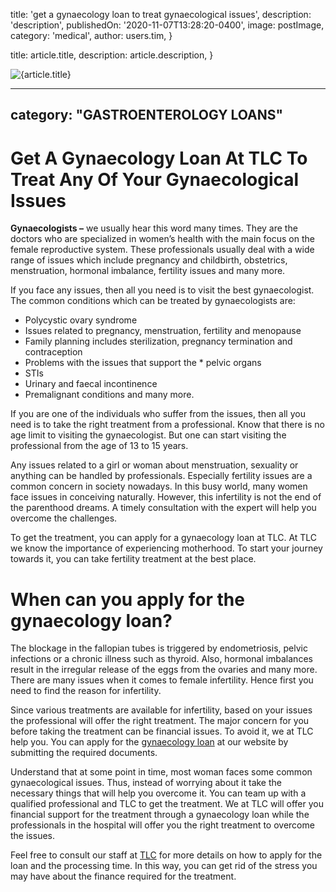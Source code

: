 
  title: 'get a gynaecology loan to treat gynaecological issues',
  description: 'description',
  publishedOn: '2020-11-07T13:28:20-0400',
  image: postImage,
  category: 'medical',
  author: users.tim,
}

  title: article.title,
  description: article.description,
}


<Image src={postImage} alt={article.title} />

---
category: "GASTROENTEROLOGY LOANS"
---

# Get A Gynaecology Loan At TLC To Treat Any Of Your Gynaecological Issues

**Gynaecologists –** we usually hear this word many times. They are the doctors who are specialized in women’s health with the main focus on the female reproductive system. These professionals usually deal with a wide range of issues which include pregnancy and childbirth, obstetrics, menstruation, hormonal imbalance, fertility issues and many more.

If you face any issues, then all you need is to visit the best gynaecologist. The common conditions which can be treated by gynaecologists are:

- Polycystic ovary syndrome
- Issues related to pregnancy, menstruation, fertility and menopause
- Family planning includes sterilization, pregnancy termination and contraception
- Problems with the issues that support the \* pelvic organs
- STIs
- Urinary and faecal incontinence
- Premalignant conditions and many more.

If you are one of the individuals who suffer from the issues, then all you need is to take the right treatment from a professional. Know that there is no age limit to visiting the gynaecologist. But one can start visiting the professional from the age of 13 to 15 years.

Any issues related to a girl or woman about menstruation, sexuality or anything can be handled by professionals. Especially fertility issues are a common concern in society nowadays. In this busy world, many women face issues in conceiving naturally. However, this infertility is not the end of the parenthood dreams. A timely consultation with the expert will help you overcome the challenges.

To get the treatment, you can apply for a gynaecology loan at TLC. At TLC we know the importance of experiencing motherhood. To start your journey towards it, you can take fertility treatment at the best place.

# When can you apply for the gynaecology loan?

The blockage in the fallopian tubes is triggered by endometriosis, pelvic infections or a chronic illness such as thyroid. Also, hormonal imbalances result in the irregular release of the eggs from the ovaries and many more. There are many issues when it comes to female infertility. Hence first you need to find the reason for infertility.

Since various treatments are available for infertility, based on your issues the professional will offer the right treatment. The major concern for you before taking the treatment can be financial issues. To avoid it, we at TLC help you. You can apply for the [gynaecology loan](https://medical.tlc.com.au/obstetrics/) at our website by submitting the required documents.

Understand that at some point in time, most woman faces some common gynaecological issues. Thus, instead of worrying about it take the necessary things that will help you overcome it. You can team up with a qualified professional and TLC to get the treatment. We at TLC will offer you financial support for the treatment through a gynaecology loan while the professionals in the hospital will offer you the right treatment to overcome the issues.

Feel free to consult our staff at [TLC](https://tlc.com.au/) for more details on how to apply for the loan and the processing time. In this way, you can get rid of the stress you may have about the finance required for the treatment.
